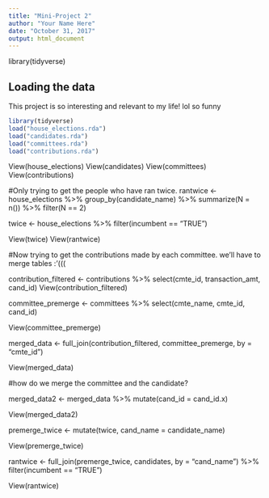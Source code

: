 ```yaml
---
title: "Mini-Project 2"
author: "Your Name Here"
date: "October 31, 2017"
output: html_document
---
```


library(tidyverse)

## Loading the data

This project is so interesting and relevant to my life! lol so funny

```r
library(tidyverse)
load("house_elections.rda")
load("candidates.rda")
load("committees.rda")
load("contributions.rda")
```
View(house_elections)
View(candidates)
View(committees)
View(contributions)

#Only trying to get the people who have ran twice.
rantwice <- house_elections %>%
  group_by(candidate_name) %>%
  summarize(N = n()) %>%
  filter(N == 2)

twice <- house_elections %>%
  filter(incumbent == "TRUE")

View(twice)
View(rantwice)

#Now trying to get the contributions made by each committee. we'll have to merge tables :'(((


contribution_filtered <- contributions %>%
  select(cmte_id, transaction_amt, cand_id)
View(contribution_filtered)

committee_premerge <- committees %>%
  select(cmte_name, cmte_id, cand_id)
  
View(committee_premerge)

merged_data <- full_join(contribution_filtered, committee_premerge, by = "cmte_id")

View(merged_data)

#how do we merge the committee and the candidate?

merged_data2 <- merged_data %>%
  mutate(cand_id = cand_id.x)

View(merged_data2)

premerge_twice <- mutate(twice, cand_name = candidate_name)

View(premerge_twice)
  
rantwice <- full_join(premerge_twice, candidates, by = "cand_name") %>%
  filter(incumbent == "TRUE")

View(rantwice)

